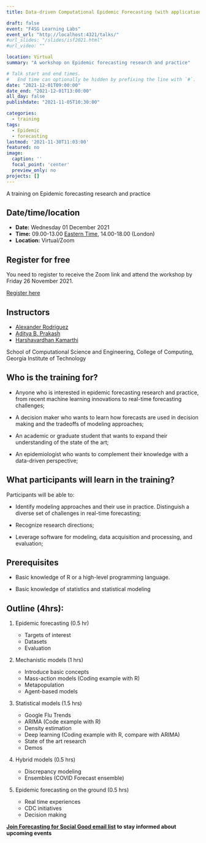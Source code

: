 ```yaml
---
title: Data-driven Computational Epidemic Forecasting (with applications in R)

draft: false
event: "F4SG Learning Labs"
event_url: "http://localhost:4321/talks/"
#url_slides: "/slides/isf2021.html"
#url_video: ""

location: Virtual
summary: "A workshop on Epidemic forecasting research and practice"

# Talk start and end times.
#   End time can optionally be hidden by prefixing the line with `#`.
date: "2021-12-01T09:00:00"
date_end: "2021-12-01T13:00:00"
all_day: false
publishdate: "2021-11-05T10:30:00"

categories:
  - training
tags:
  - Epidemic
  - forecasting
lastmod: '2021-11-30T11:03:00'
featured: no
image:
  caption: ''
  focal_point: 'center'
  preview_only: no
projects: []
---
```


A training on Epidemic forecasting research and practice

## Date/time/location

- **Date:** Wednesday 01 December 2021
- **Time:** 09.00-13.00 [Eastern Time](https://time.is/ET), 14.00-18.00 (London)
- **Location:** Virtual/Zoom

## Register for free

You need to register to receive the Zoom link and attend the workshop by Friday 26 November 2021.

[Register here](https://docs.google.com/forms/d/e/1FAIpQLSdF2waMn37ACunuo3g9LnKyRk4pLTRhPTfUG4Xyu9ExMUlTVQ/viewform)

## Instructors

- [Alexander Rodriguez](https://www.cc.gatech.edu/~acastillo41/) 
- [Aditya B. Prakash](https://www.cc.gatech.edu/~badityap/)
- [Harshavardhan Kamarthi](https://www.harsha-pk.com/)

School of Computational Science and Engineering, College of Computing, Georgia Institute of Technology
 

## Who is the training for?

- Anyone who is interested in epidemic forecasting research and practice, from recent machine learning innovations to real-time forecasting challenges;

- A decision maker who wants to learn how forecasts are used in decision making and the tradeoffs of modeling approaches;

- An academic or graduate student that wants to expand their understanding of the state of the art;

- An epidemiologist who wants to complement their knowledge with a data-driven perspective;

## What participants will learn in the training?
 
Participants will be able to:

- Identify modeling approaches and their use in practice.
Distinguish a diverse set of challenges in real-time forecasting;

- Recognize research directions;

- Leverage software for modeling, data acquisition and processing, and evaluation;


## Prerequisites

- Basic knowledge of R or a high-level programming language.

- Basic knowledge of statistics and statistical modeling
 
 
## Outline (4hrs):

1. Epidemic forecasting (0.5 hr)

    - Targets of interest
    - Datasets
    - Evaluation
 
2. Mechanistic models (1 hrs)

    - Introduce basic concepts
    - Mass-action models (Coding example with R)
    - Metapopulation
    - Agent-based models
 
3. Statistical models (1.5 hrs)

    - Google Flu Trends
    - ARIMA (Code example with R)
    - Density estimation
    - Deep learning (Coding example with R, compare with ARIMA)
    - State of the art research
    - Demos
 
4. Hybrid models (0.5 hrs)

    - Discrepancy modeling
    - Ensembles (COVID Forecast ensemble)
 
5. Epidemic forecasting on the ground (0.5 hrs)

    - Real time experiences
    - CDC initiatives
    - Decision making


**[Join Forecasting for Social Good email list](http://eepurl.com/hMFA-9)  to stay informed about upcoming events  **